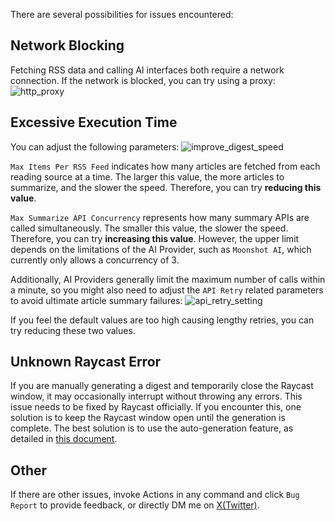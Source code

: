 There are several possibilities for issues encountered:

## Network Blocking

Fetching RSS data and calling AI interfaces both require a network connection. If the network is blocked, you can try using a proxy:
![http_proxy](https://tidyread.s3.us-west-2.amazonaws.com/http_proxy.png)

## Excessive Execution Time
You can adjust the following parameters:
![improve_digest_speed](https://tidyread.s3.us-west-2.amazonaws.com/improve_digest_speed.png)

`Max Items Per RSS Feed` indicates how many articles are fetched from each reading source at a time. The larger this value, the more articles to summarize, and the slower the speed. Therefore, you can try **reducing this value**.

`Max Summarize API Concurrency` represents how many summary APIs are called simultaneously. The smaller this value, the slower the speed. Therefore, you can try **increasing this value**. However, the upper limit depends on the limitations of the AI Provider, such as `Moonshot AI`, which currently only allows a concurrency of 3.

Additionally, AI Providers generally limit the maximum number of calls within a minute, so you might also need to adjust the `API Retry` related parameters to avoid ultimate article summary failures:
![api_retry_setting](https://tidyread.s3.us-west-2.amazonaws.com/api_retry_setting.png)

If you feel the default values are too high causing lengthy retries, you can try reducing these two values.

## Unknown Raycast Error

If you are manually generating a digest and temporarily close the Raycast window, it may occasionally interrupt without throwing any errors. This issue needs to be fixed by Raycast officially. If you encounter this, one solution is to keep the Raycast window open until the generation is complete.
The best solution is to use the auto-generation feature, as detailed in [this document](/docs/automate-daily-digest).

## Other

If there are other issues, invoke Actions in any command and click `Bug Report` to provide feedback, or directly DM me on [X(Twitter)](https://x.com/jaredliu_bravo).
